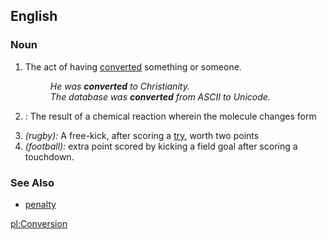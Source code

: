 ==English==

===Noun===
{{wikipedia}}
# The act of having [[convert]]ed something or someone.
#:''He was '''converted''' to Christianity.''
#:''The database was '''converted''' from ASCII to Unicode.''
# {{cattag|chemistry}}: The result of a chemical reaction wherein the molecule changes form
# ''(rugby):'' A free-kick, after scoring a [[try]], worth two points
# ''(football):'' extra point scored by kicking a field goal after scoring a touchdown.

===See Also===
*[[penalty]]

[[pl:Conversion]]